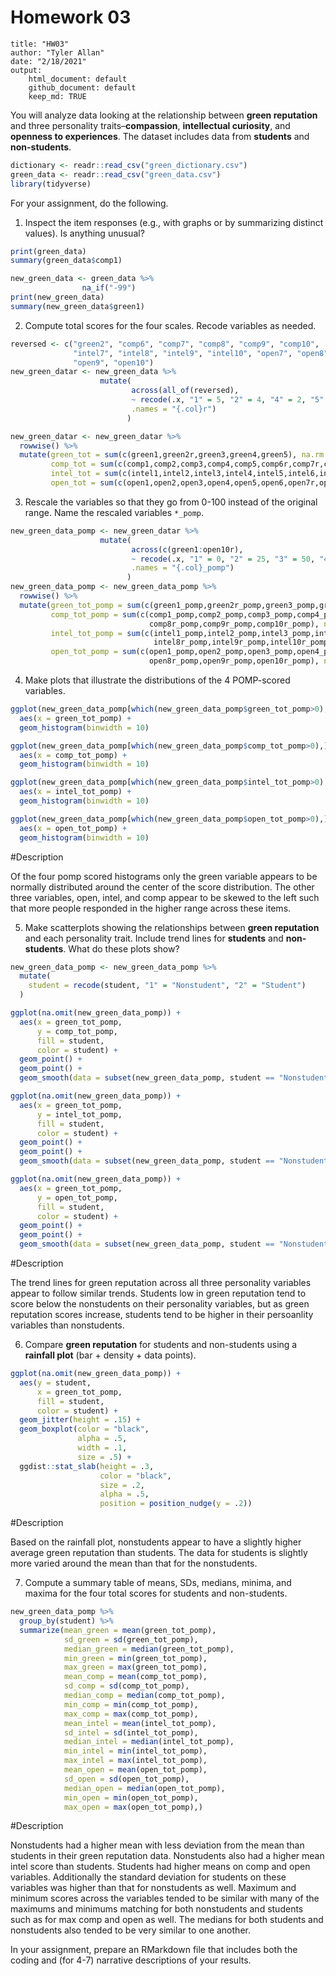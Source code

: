 # Homework 03
```
title: "HW03"
author: "Tyler Allan"
date: "2/18/2021"
output: 
    html_document: default 
    github_document: default 
    keep_md: TRUE
```

You will analyze data looking at the relationship between **green reputation** and three personality traits--**compassion**, **intellectual curiosity**, and **openness to experiences**.
The dataset includes data from **students** and **non-students**.

```r
dictionary <- readr::read_csv("green_dictionary.csv")
green_data <- readr::read_csv("green_data.csv")
library(tidyverse)
```

For your assignment, do the following.

  1. Inspect the item responses (e.g., with graphs or by summarizing distinct values). 
     Is anything unusual?

```r
print(green_data)
summary(green_data$comp1)

new_green_data <- green_data %>% 
                na_if("-99")
print(new_green_data)
summary(new_green_data$green1)
```

  2. Compute total scores for the four scales. 
     Recode variables as needed.
     
```r
reversed <- c("green2", "comp6", "comp7", "comp8", "comp9", "comp10", 
              "intel7", "intel8", "intel9", "intel10", "open7", "open8", 
              "open9", "open10")
new_green_datar <- new_green_data %>% 
                    mutate(
                           across(all_of(reversed),
                           ~ recode(.x, "1" = 5, "2" = 4, "4" = 2, "5" = 1),
                           .names = "{.col}r")
                          ) 

new_green_datar <- new_green_datar %>% 
  rowwise() %>% 
  mutate(green_tot = sum(c(green1,green2r,green3,green4,green5), na.rm = TRUE),
         comp_tot = sum(c(comp1,comp2,comp3,comp4,comp5,comp6r,comp7r,comp8r,comp9r,comp10r), na.rm = TRUE),
         intel_tot = sum(c(intel1,intel2,intel3,intel4,intel5,intel6,intel7r,intel8r,intel9r,intel10r), na.rm = TRUE),
         open_tot = sum(c(open1,open2,open3,open4,open5,open6,open7r,open8r,open9r,open10r), na.rm = TRUE),) 
```

  3. Rescale the variables so that they go from 0-100 instead of the original range.
     Name the rescaled variables `*_pomp`.

```r

new_green_data_pomp <- new_green_datar %>% 
                    mutate(
                           across(c(green1:open10r),
                           ~ recode(.x, "1" = 0, "2" = 25, "3" = 50, "4" = 75, "5" = 100),
                           .names = "{.col}_pomp")
                          )
new_green_data_pomp <- new_green_data_pomp %>% 
  rowwise() %>% 
  mutate(green_tot_pomp = sum(c(green1_pomp,green2r_pomp,green3_pomp,green4_pomp,green5_pomp), na.rm = TRUE),
         comp_tot_pomp = sum(c(comp1_pomp,comp2_pomp,comp3_pomp,comp4_pomp,comp5_pomp,comp6r_pomp,comp7r_pomp,
                               comp8r_pomp,comp9r_pomp,comp10r_pomp), na.rm = TRUE),
         intel_tot_pomp = sum(c(intel1_pomp,intel2_pomp,intel3_pomp,intel4_pomp,intel5_pomp,intel6_pomp,intel7r_pomp,
                                intel8r_pomp,intel9r_pomp,intel10r_pomp), na.rm = TRUE),
         open_tot_pomp = sum(c(open1_pomp,open2_pomp,open3_pomp,open4_pomp,open5_pomp,open6_pomp,open7r_pomp,
                               open8r_pomp,open9r_pomp,open10r_pomp), na.rm = TRUE),) 


```

  4. Make plots that illustrate the distributions of the 4 POMP-scored variables.

```r


ggplot(new_green_data_pomp[which(new_green_data_pomp$green_tot_pomp>0),]) +
  aes(x = green_tot_pomp) +
  geom_histogram(binwidth = 10)

ggplot(new_green_data_pomp[which(new_green_data_pomp$comp_tot_pomp>0),]) +
  aes(x = comp_tot_pomp) +
  geom_histogram(binwidth = 10)

ggplot(new_green_data_pomp[which(new_green_data_pomp$intel_tot_pomp>0),]) +
  aes(x = intel_tot_pomp) +
  geom_histogram(binwidth = 10)

ggplot(new_green_data_pomp[which(new_green_data_pomp$open_tot_pomp>0),]) +
  aes(x = open_tot_pomp) +
  geom_histogram(binwidth = 10)
```

#Description

Of the four pomp scored histograms only the green variable appears to be normally distributed around the center of the score distribution. The other three variables, open, intel, and comp appear to be skewed to the left such that more people responded in the higher range across these items.

  5. Make scatterplots showing the relationships between **green reputation** and each personality trait.
     Include trend lines for **students** and **non-students**.
     What do these plots show?

```r
new_green_data_pomp <- new_green_data_pomp %>%
  mutate(
    student = recode(student, "1" = "Nonstudent", "2" = "Student")
  )

ggplot(na.omit(new_green_data_pomp)) +
  aes(x = green_tot_pomp,
      y = comp_tot_pomp,
      fill = student,
      color = student) +
  geom_point() +
  geom_point() +
  geom_smooth(data = subset(new_green_data_pomp, student == "Nonstudent"| student == "Student"))

ggplot(na.omit(new_green_data_pomp)) +
  aes(x = green_tot_pomp,
      y = intel_tot_pomp,
      fill = student,
      color = student) +
  geom_point() +
  geom_point() +
  geom_smooth(data = subset(new_green_data_pomp, student == "Nonstudent"| student == "Student"))

ggplot(na.omit(new_green_data_pomp)) +
  aes(x = green_tot_pomp,
      y = open_tot_pomp,
      fill = student,
      color = student) +
  geom_point() +
  geom_point() +
  geom_smooth(data = subset(new_green_data_pomp, student == "Nonstudent"| student == "Student"))

```
#Description

The trend lines for green reputation across all three personality variables appear to follow similar trends. Students low in green reputation tend to score below the nonstudents on their personality variables, but as green reputation scores increase, students tend to be higher in their persoanlity variables than nonstudents. 

  6. Compare **green reputation** for students and non-students using a **rainfall plot** (bar + density + data points).

```r
ggplot(na.omit(new_green_data_pomp)) +
  aes(y = student,
      x = green_tot_pomp,
      fill = student,
      color = student) +
  geom_jitter(height = .15) +
  geom_boxplot(color = "black",
               alpha = .5,
               width = .1,
               size = .5) +
  ggdist::stat_slab(height = .3,
                    color = "black",
                    size = .2,
                    alpha = .5,
                    position = position_nudge(y = .2))
```
#Description

Based on the rainfall plot, nonstudents appear to have a slightly higher average green reputation than students. The data for students is slightly more varied around the mean than that for the nonstudents. 

  7. Compute a summary table of means, SDs, medians, minima, and maxima for the four total scores for students and non-students.
  
```r
new_green_data_pomp %>% 
  group_by(student) %>% 
  summarize(mean_green = mean(green_tot_pomp),
            sd_green = sd(green_tot_pomp),
            median_green = median(green_tot_pomp),
            min_green = min(green_tot_pomp),
            max_green = max(green_tot_pomp),
            mean_comp = mean(comp_tot_pomp),
            sd_comp = sd(comp_tot_pomp),
            median_comp = median(comp_tot_pomp),
            min_comp = min(comp_tot_pomp),
            max_comp = max(comp_tot_pomp),
            mean_intel = mean(intel_tot_pomp),
            sd_intel = sd(intel_tot_pomp),
            median_intel = median(intel_tot_pomp),
            min_intel = min(intel_tot_pomp),
            max_intel = max(intel_tot_pomp),
            mean_open = mean(open_tot_pomp),
            sd_open = sd(open_tot_pomp),
            median_open = median(open_tot_pomp),
            min_open = min(open_tot_pomp),
            max_open = max(open_tot_pomp),)
```
#Description

Nonstudents had a higher mean with less deviation from the mean than students in their green reputation data. Nonstudents also had a higher mean intel score than students. Students had higher means on comp and open variables. Additionally the standard deviation for students on these variables was higher than that for nonstudents as well. Maximum and minimum scores across the variables tended to be similar with many of the maximums and minimums matching for both nonstudents and students such as for max comp and open as well. The medians for both students and nonstudents also tended to be very similar to one another. 
  
In your assignment, prepare an RMarkdown file that includes both the coding and (for 4-7) narrative descriptions of your results.

